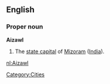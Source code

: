 ==English==
===Proper noun===
'''Aizawl'''
#The [[state capital]] of [[Mizoram]] ([[India]]).

[[nl:Aizawl]]
[[Category:Cities]]